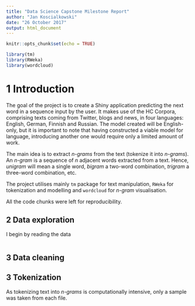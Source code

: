 ```yaml
---
title: "Data Science Capstone Milestone Report"
author: "Jan Koscialkowski"
date: "26 October 2017"
output: html_document
---
```


```r
knitr::opts_chunk$set(echo = TRUE)
```

```r
library(tm)
library(RWeka)
library(wordcloud)
```

# 1 Introduction

The goal of the project is to create a Shiny application predicting the next word in a sequence input by the user. It makes use of the HC Corpora, comprising texts coming from Twitter, blogs and news, in four languages: English, German, Finnish and Russian. The model created will be English-only, but it is important to note that having constructed a viable model for language, introducing another one would require only a limited amount of work.

The main idea is to extract *n-grams* from the text (tokenize it into *n-grams*). An *n-gram* is a sequence of *n* adjacent words extracted from a text. Hence, *unigram* will mean a single word, *bigram* a two-word combination, *trigram* a three-word combination, etc.

The project utilises mainly `tm` package for text manipulation, `RWeka` for tokenization and modelling and `wordcloud` for *n-gram* visualisation.

All the code chunks were left for reproducibility.

## 2 Data exploration
I begin by reading the data

```r

```

## 3 Data cleaning

## 3 Tokenization
As tokenizing text into *n-grams* is computationally intensive, only a sample was taken from each file.